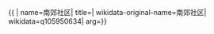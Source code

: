 {{ {{{1|PRC admin/showdata}}}|
name=南郊社区|
title=|
wikidata-original-name=南郊社区|
wikidata=q105950634|
arg={{{arg|}}}}}